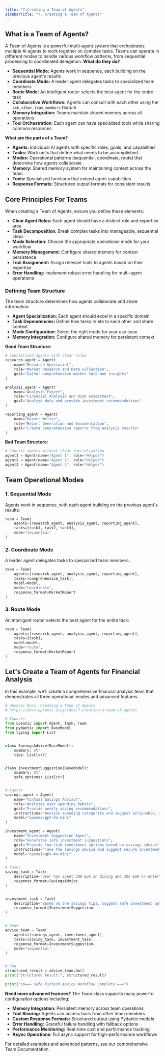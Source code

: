 ```yaml
---
title: "7.Creating a Team of Agents"
sidebarTitle: "7. Creating a Team of Agents"
---
```


## What is a Team of Agents?

A Team of Agents is a powerful multi-agent system that orchestrates multiple AI agents to work together on complex tasks. Teams can operate in different modes to handle various workflow patterns, from sequential processing to coordinated delegation. **What do they do?**

- **Sequential Mode:** Agents work in sequence, each building on the previous agent's results
- **Coordinate Mode:** A leader agent delegates tasks to specialized team members
- **Route Mode:** An intelligent router selects the best agent for the entire task
- **Collaborative Workflows:** Agents can consult with each other using the `ask_other_team_members` feature
- **Memory Integration:** Teams maintain shared memory across all operations
- **Tool Orchestration:** Each agent can have specialized tools while sharing common resources

**What are the parts of a Team?**

- **Agents:** Individual AI agents with specific roles, goals, and capabilities
- **Tasks:** Work units that define what needs to be accomplished
- **Modes:** Operational patterns (sequential, coordinate, route) that determine how agents collaborate
- **Memory:** Shared memory system for maintaining context across the team
- **Tools:** Specialized functions that extend agent capabilities
- **Response Formats:** Structured output formats for consistent results

## Core Principles For Teams

When creating a Team of Agents, ensure you define these elements:

- **Clear Agent Roles:** Each agent should have a distinct role and expertise area
- **Task Decomposition:** Break complex tasks into manageable, sequential steps
- **Mode Selection:** Choose the appropriate operational mode for your workflow
- **Memory Management:** Configure shared memory for context persistence
- **Tool Assignment:** Assign relevant tools to agents based on their expertise
- **Error Handling:** Implement robust error handling for multi-agent operations

### Defining Team Structure

The team structure determines how agents collaborate and share information:

- **Agent Specialization:** Each agent should excel in a specific domain
- **Task Dependencies:** Define how tasks relate to each other and share context
- **Mode Configuration:** Select the right mode for your use case
- **Memory Integration:** Configure shared memory for persistent context

**Good Team Structure:**

```python
# Specialized agents with clear roles
research_agent = Agent(
    name="Research Specialist",
    role="Market Research and Data Collection",
    goal="Gather comprehensive market data and insights"
)

analysis_agent = Agent(
    name="Analysis Expert", 
    role="Financial Analysis and Risk Assessment",
    goal="Analyze data and provide investment recommendations"
)

reporting_agent = Agent(
    name="Report Writer",
    role="Report Generation and Documentation", 
    goal="Create comprehensive reports from analysis results"
)
```

**Bad Team Structure:**

```python
# Generic agents without clear specialization
agent1 = Agent(name="Agent 1", role="Helper")
agent2 = Agent(name="Agent 2", role="Helper") 
agent3 = Agent(name="Agent 3", role="Helper")
```

## Team Operational Modes

### 1. Sequential Mode

Agents work in sequence, with each agent building on the previous agent's results:

```python
team = Team(
    agents=[research_agent, analysis_agent, reporting_agent],
    tasks=[task1, task2, task3],
    mode="sequential"
)
```

### 2. Coordinate Mode

A leader agent delegates tasks to specialized team members:

```python
team = Team(
    agents=[research_agent, analysis_agent, reporting_agent],
    tasks=[comprehensive_task],
    model=model,
    mode="coordinate",
    response_format=MarketReport
)
```

### 3. Route Mode

An intelligent router selects the best agent for the entire task:

```python
team = Team(
    agents=[research_agent, analysis_agent, reporting_agent],
    tasks=[task],
    model=model,
    mode="route",
    response_format=MarketReport
)
```

## Let's Create a Team of Agents for Financial Analysis

In this example, we'll create a comprehensive financial analysis team that demonstrates all three operational modes and advanced features.

```python
# Upsonic Docs: Creating a Team of Agents
# https://docs.upsonic.ai/guides/7-creating-a-team-of-agents

# Imports
from upsonic import Agent, Task, Team
from pydantic import BaseModel
from typing import List


class SavingsAdvice(BaseModel):
    summary: str
    tips: List[str]


class InvestmentSuggestion(BaseModel):
    summary: str
    safe_options: List[str]


# Agents
savings_agent = Agent(
    name="Virtual Savings Advisor",
    role="Analyzes user spending habits",
    goal="Provide weekly saving recommendations",
    instructions="Analyze spending categories and suggest actionable, safe ways to save money.",
    model="openai/gpt-4o-mini"
)

investment_agent = Agent(
    name="Investment Suggestion Agent",
    role="Generates safe investment suggestions",
    goal="Provide low-risk investment options based on savings advice",
    instructions="Take the savings advice and suggest secure investment vehicles like ETFs, government bonds, or savings accounts.",
    model="openai/gpt-4o-mini"
)

# Tasks
saving_task = Task(
    description="User has spent 500 EUR on dining and 300 EUR on entertainment this week. Provide saving tips.",
    response_format=SavingsAdvice
)


investment_task = Task(
    description="Based on the savings tips, suggest safe investment options.",
    response_format=InvestmentSuggestion
)


# Team
advice_team = Team(
    agents=[savings_agent, investment_agent],
    tasks=[saving_task, investment_task],
    response_format=InvestmentSuggestion,
    mode="sequential"
)


# Run
structured_result = advice_team.do()
print("Structured Result:", structured_result)

print("\n=== Safe Fintech Advice Workflow Complete ===")
```

**Need more advanced features?** The Team class supports many powerful configuration options including:

- **Memory Integration:** Persistent memory across team operations
- **Tool Sharing:** Agents can access tools from other team members
- **Custom Response Formats:** Structured output using Pydantic models
- **Error Handling:** Graceful failure handling with fallback options
- **Performance Monitoring:** Real-time cost and performance tracking
- **Async Operations:** Full async support for high-performance workflows

For detailed examples and advanced patterns, see our comprehensive Team Documentation.